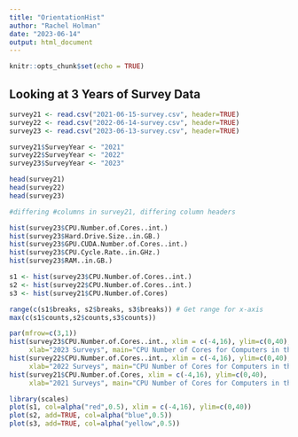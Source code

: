 ```yaml
---
title: "OrientationHist"
author: "Rachel Holman"
date: "2023-06-14"
output: html_document
---
```


```r
knitr::opts_chunk$set(echo = TRUE)
```

## Looking at 3 Years of Survey Data

```r
survey21 <- read.csv("2021-06-15-survey.csv", header=TRUE)
survey22 <- read.csv("2022-06-14-survey.csv", header=TRUE)
survey23 <- read.csv("2023-06-13-survey.csv", header=TRUE)

survey21$SurveyYear <- "2021"
survey22$SurveyYear <- "2022"
survey23$SurveyYear <- "2023"

head(survey21)
head(survey22)
head(survey23)

#differing #columns in survey21, differing column headers
```

```r
hist(survey23$CPU.Number.of.Cores..int.)
hist(survey23$Hard.Drive.Size..in.GB.)
hist(survey23$GPU.CUDA.Number.of.Cores..int.)
hist(survey23$CPU.Cycle.Rate..in.GHz.)
hist(survey23$RAM..in.GB.)
```

```r
s1 <- hist(survey23$CPU.Number.of.Cores..int.)
s2 <- hist(survey22$CPU.Number.of.Cores..int.)
s3 <- hist(survey21$CPU.Number.of.Cores)

range(c(s1$breaks, s2$breaks, s3$breaks)) # Get range for x-axis
max(c(s1$counts,s2$counts,s3$counts))

par(mfrow=c(3,1))
hist(survey23$CPU.Number.of.Cores..int., xlim = c(-4,16), ylim=c(0,40),
     xlab="2023 Surveys", main="CPU Number of Cores for Computers in the 2023 Cohort")
hist(survey22$CPU.Number.of.Cores..int., xlim = c(-4,16), ylim=c(0,40),
     xlab="2022 Surveys", main="CPU Number of Cores for Computers in the 2022 Cohort")
hist(survey21$CPU.Number.of.Cores, xlim = c(-4,16), ylim=c(0,40),
     xlab="2021 Surveys", main="CPU Number of Cores for Computers in the 2021 Cohort")
```

```r
library(scales)
plot(s1, col=alpha("red",0.5), xlim = c(-4,16), ylim=c(0,40))
plot(s2, add=TRUE, col=alpha("blue",0.5))
plot(s3, add=TRUE, col=alpha("yellow",0.5))
```

